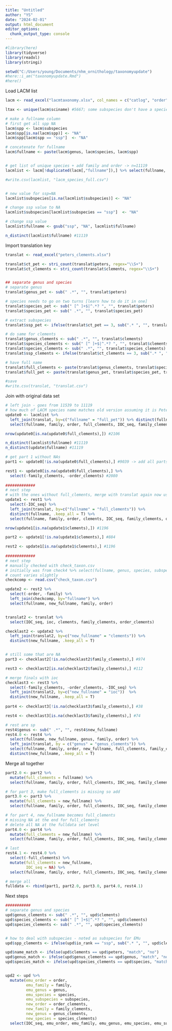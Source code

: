 ```yaml
---
title: "Untitled"
author: "YS"
date: "2024-02-01"
output: html_document
editor_options: 
  chunk_output_type: console
---
```


```r
#library(here)
library(tidyverse)
library(readxl)
library(stringi)
```

```r
setwd("C:/Users/young/Documents/nhm_ornithology/taxonomyupdate")
#here::i_am("taxonomyupdate.Rmd")
#here()
```

Load LACM list

```r
lacm <- read_excel("lacmtaxonomy.xlsx", col_names = c("catlog", "order", "family", "genus", "species", "subspecies", "rank", "sciname"), skip=1)

ltax <- unique(lacm$sciname) #5667; some subspecies don't have a species level entry

# make a fullname column
# first get all spp NA 
lacm$spp <- lacm$subspecies
lacm$spp[is.na(lacm$spp)] <- "NA"
lacm$spp[lacm$spp == "ssp"]  <- "NA" 

# concatenate for fullname 
lacm$fullname <- paste(lacm$genus, lacm$species, lacm$spp)


# get list of unique species + add family and order -> n=11119
lacmlist <- lacm[!duplicated(lacm[,"fullname"]),] %>% select(fullname, sciname, subspecies, genus, species, family, order)

#write.csv(lacmlist, "lacm_species_full.csv")


# new value for ssp=NA
lacmlist$subspecies[is.na(lacmlist$subspecies)] <- "NA"

# change ssp value to NA
lacmlist$subspecies[lacmlist$subspecies == "ssp"]  <- "NA" 

# change ssp value
lacmlist$fullname <- gsub("ssp", "NA", lacmlist$fullname)

n_distinct(lacmlist$fullname) #11119
```

Import translation key
```r
translat <- read_excel("peters_clements.xlsx")

translat$ct_pet <- stri_count(translat$peters, regex="\\S+")
translat$ct_clements <- stri_count(translat$clements, regex="\\S+")


## separate genus and species
# separate genus
translat$genus_pet <- sub(" .*", "", translat$peters)

# species needs to go on two turns [learn how to do it in one]
translat$species_pet <- sub(" [^ ]+$|^.*? ", "", translat$peters)
translat$species_pet <- sub(" .*", "", translat$species_pet)

# extract subspecies
translat$ssp_pet <- ifelse(translat$ct_pet == 3, sub(".* ", "", translat$peters), "NA")

# do same for clements
translat$genus_clements <- sub(" .*", "", translat$clements)
translat$species_clements <- sub(" [^ ]+$|^.*? ", "", translat$clements)
translat$species_clements <- sub(" .*", "", translat$species_clements)
translat$ssp_clements <- ifelse(translat$ct_clements == 3, sub(".* ", "", translat$clements), "NA")

# have full name
translat$full_clements <- paste(translat$genus_clements, translat$species_clements, translat$ssp_clements, sep = " ")
translat$full_pet <- paste(translat$genus_pet, translat$species_pet, translat$ssp_pet, sep = " ")

#save
#write.csv(translat, "translat.csv")
```


Join with original data set
```r
# left join - goes from 11539 to 11119
# how much of LACM species name matches old version assuming it is Peters
update0 <- lacmlist %>% 
  left_join(translat, by=c("fullname" = "full_pet")) %>% distinct(fullname, .keep_all = TRUE) %>% 
  select(fullname, family, order, full_clements, IOC_seq, family_clements, order_clements)

nrow(update0[is.na(update0$full_clements),]) #2106

n_distinct(lacmlist$fullname) #11119
n_distinct(update$fullname) #11119

# get part 1 without NAs
part1 <- update0[!is.na(update0$full_clements),] #9039 -> add all parts for 11119

rest1 <- update0[is.na(update0$full_clements),] %>% 
  select(-family_clements, -order_clements) #2080
  
#############
# next step
# with the ones without full_clements, merge with translat again now using clements
update1 <- rest1 %>% 
  select(-IOC_seq) %>% 
  left_join(translat, by=c("fullname" = "full_clements")) %>% 
  distinct(fullname, .keep_all = T) %>% 
  select(fullname, family, order, clements, IOC_seq, family_clements, order_clements)

nrow(update1[is.na(update1$clements),]) #1196

part2 <- update1[!is.na(update1$clements),] #884

rest2 <- update1[is.na(update1$clements),] #1196
 
#############
# next step
# manually checked with check_taxon.csv
# initially was from check4 %>% select(fullname, genus, species, subspecies, family, order)
# count varies slightly
checkcomp <- read.csv("check_taxon.csv")

update2 <- rest2 %>% 
  select(-order, -family) %>% 
  left_join(checkcomp, by="fullname") %>% 
  select(fullname, new_fullname, family, order) 


translat2 <- translat %>% 
  select(IOC_seq, ioc, clements, family_clements, order_clements)

checklast2 <- update2 %>% 
  left_join(translat2, by=c("new_fullname" = "clements")) %>% 
  distinct(new_fullname, .keep_all = T)


# still some that are NA
part3 <- checklast2[!is.na(checklast2$family_clements),] #974

rest3 <- checklast2[is.na(checklast2$family_clements),] #112

# merge finals with ioc
checklast3 <- rest3 %>% 
  select(-family_clements, -order_clements, -IOC_seq) %>% 
  left_join(translat2, by=c("new_fullname" = "ioc"))  %>% 
  distinct(new_fullname, .keep_all = T)
  
part4 <- checklast3[!is.na(checklast3$family_clements),] #38

rest4 <- checklast3[is.na(checklast3$family_clements),] #74

# rest are sp 
rest4$genus <- sub(" .*", "", rest4$new_fullname)
rest4.0 <- rest4 %>% 
  select(fullname, new_fullname, genus, family, order) %>%   
  left_join(translat, by = c("genus" = "genus_clements")) %>% 
  select(fullname, family, order, new_fullname, full_clements, family_clements, order_clements) %>% 
  distinct(new_fullname, .keep_all = T)
```


Merge all together
```r
part2.0 <- part2 %>% 
  mutate(full_clements = fullname) %>% 
  select(fullname, family, order, full_clements, IOC_seq, family_clements, order_clements)

# for part 3, make full_clements is missing so add
part3.0 <- part3 %>% 
  mutate(full_clements = new_fullname) %>% 
  select(fullname, family, order, full_clements, IOC_seq, family_clements, order_clements)

# for part 4, new_fullname becomes full_clements
# missing NA at the end for full_clements
# delete all NA at the fulldata set level
part4.0 <- part4 %>% 
  mutate(full_clements = new_fullname) %>% 
  select(fullname, family, order, full_clements, IOC_seq, family_clements, order_clements)

# last
rest4.1 <- rest4.0 %>% 
  select(-full_clements) %>% 
  mutate(full_clements = new_fullname,
         IOC_seq = NA) %>% 
  select(fullname, family, order, full_clements, IOC_seq, family_clements, order_clements)

# merge all 
fulldata <- rbind(part1, part2.0, part3.0, part4.0, rest4.1)
```



Next steps
```r
###########
# separate genus and species
upd$genus_clements <- sub(" .*", "", upd$clements)
upd$species_clements <- sub(" [^ ]+$|^.*? ", "", upd$clements)
upd$species_clements <- sub(" .*", "", upd$species_clements)


# how to deal with subspecies - noted as subspecies for EMu
upd$spp_clements <- ifelse(upd$io_rank == "ssp", sub(".* ", "", upd$clements), NA)

upd$name_match <- ifelse(upd$clements == upd$peters, "match", "no")
upd$genus_match <- ifelse(upd$genus_clements == upd$genus, "match", "no")
upd$species_match <- ifelse(upd$species_clements == upd$species, "match", "no")


upd2 <- upd %>% 
  mutate(emu_order = order,
         emu_family = family,
         emu_genus = genus,
         emu_species = species,
         emu_subspecies = subspecies,
         new_order = order_clements,
         new_family = family_clements,
         new_genus = genus_clements,
         new_species = species_clements)
  select(IOC_seq, emu_order, emu_family, emu_genus, emu_species, emu_subspecies, new_order, new_family, new_genus, new_species, )
```
